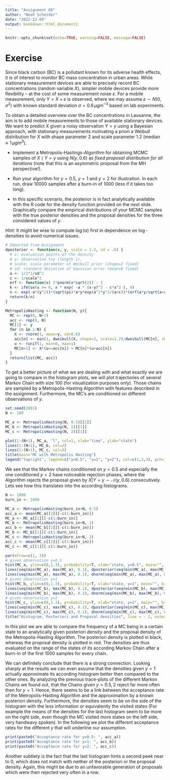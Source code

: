 ```yaml
---
title: "Assignment 08"
author: "Noah Scheider"
date: "2022-12-09"
output: bookdown::html_document2
---
```


```r
knitr::opts_chunk$set(echo=TRUE, warning=FALSE, message=FALSE)
```

# Exercise

Since black carbon (BC) is a pollutant known for its adverse health effects,
it is of interest to monitor BC mass concentration in urban areas.
While stationary measurement devices are able to precisely 
record BC concentrations (random variable $X$), 
simpler mobile devices provide more flexibility -- at the cost of
some measurement noise $\varepsilon$.
For a mobile measurement, only $Y = X + \varepsilon$ is observed, where we may assume $\varepsilon \sim N(0, \sigma^2)$ with known standard deviation $\sigma = 0.6\, \mu g m^{-3}$ based on lab experiments.

To obtain a detailed overview over the BC concentrations in Lausanne,
the aim is to add mobile measurements to those of available stationary devices. We want to predict $X$ given a noisy observation $Y=y$ using a
Bayesian approach, with stationary measurements motivating a priori a Weibull distribution for $X$ with shape parameter $2$ and scale parameter $1.2$ (median $\approx 1 \, \mu g m^3$).

- Implement a Metropolis-Hastings-Algorithm for obtaining MCMC samples of $X \mid Y=y$ using $N(y, 0.6)$ as *fixed proposal distribution for all iterations* (note that this is an asymmetric proposal from the MH perspective!).

- Run your algorithm for $y = 0.5$, $y = 1$ and $y = 2$ for illustration. 
  In each run, draw $10000$ samples after a burn-in of $1000$ 
  (less if it takes too long).
  
- In this specific scenario, the posterior is in fact analytically available 
  with the R code for the density function provided on the next slide.
  Graphically compare the empirical distributions of your MCMC samples with
  the true posterior densities and the proposal densities for the three considered values of $y$.

*Hint:* It might be wise to compute $\log(\alpha)$ first in dependence on $\log$-densities to avoid numerical issues.


```r
# Imported from Assignment
dposterior <- function(x, y, scale = 1.2, sd = .6) {
  # x: evaluation points of the density
  # y: observation Y=y (length 1),
  # scale: scale parameter of Weibull prior (shape=2 fixed)
  # sd: standard deviation of Gaussian error (mean=0 fixed) 
  a <- 1/2*1/sd^2
  c <- 1/scale^2
  erf <- function(x) 2*pnorm(x*sqrt(2)) - 1
  k <- ifelse(x >= 0, x * exp( -a * (x-y)^2 - c*x^2 ), 0) 
  n <- exp(-a*(y^2))*(sqrt(pi)*a*y*exp(a^2*y^2/(a+c))*(erf(a*y/sqrt(a+c))+1)+sqrt(a+c))/(2*(a+c)^(3/2))
  return(k/n)
}

MetropolisHasting <- function(N, y){
  MC <- rep(0, N+1)
  acc <- rep(0, N)
  MC[1] <- y
  for (n in 1:N) {
    X <- rnorm(1, mean=y, sd=0.6)
    acc[n] <- min(1, dweibull(X, shape=2, scale=1.2)/dweibull(MC[n], shape=2, scale=1.2)*dnorm(MC[n], mean=y, sd=0.6)/dnorm(X, mean=y, sd=0.6))
    u <- runif(1, min=0, max=1)
    MC[n+1] <- X*(u<=acc[n]) + MC[n]*(u>acc[n])
  }
  return(list(MC, acc))
}
```

To get a better picture of what we are dealing with and what exactly we are going to compare in the histogram plots, we will plot trajectories of several Markov Chain with size 100 (for visualization purposes only). Those chains are sampled by a Metropolis-Hasting Algorithm with features described in the assignment. Furthermore, the MC's are conditioned on different observations of $y$.

```r

set.seed(2001)
N <- 100

MC_a <- MetropolisHasting(N, 0.5)[[1]]
MC_b <- MetropolisHasting(N, 1)[[1]]
MC_c <- MetropolisHasting(N, 2)[[1]]

plot(1:(N+1), MC_a, "l", col=1, xlab="time", ylab="state")
lines(1:(N+1), MC_b, col=2)
lines(1:(N+1), MC_c, col=3)
title(main="MC with Metropolis Hasting")
legend("topright", legend=c("y=0.5", "y=1", "y=2"), col=c(1,2,3), pch=16)

```
We see that the Markov chains conditioned on $y=0.5$ and especially the one conditioned $y=2$ have noticeable rejection phases, where the Algorithm rejects the proposal given by $X|Y=y \sim \mathcal{N}(y, 0.6)$ consecutively. Lets see how this translates into the according histograms.


```r

N <- 1000
burn_in <- 1000

MC_a <- MetropolisHasting(burn_in+N, 0.5)
acc_a <- mean(MC_a[[2]][-c(1:burn_in)])
MC_a <- MC_a[[1]][-c(1:burn_in)]
MC_b <- MetropolisHasting(burn_in+N, 1)
acc_b <- mean(MC_b[[2]][-c(1:burn_in)])
MC_b <- MC_b[[1]][-c(1:burn_in)]
MC_c <- MetropolisHasting(burn_in+N, 2)
acc_c <- mean(MC_c[[2]][-c(1:burn_in)])
MC_c <- MC_c[[1]][-c(1:burn_in)]

par(mfrow=c(1, 3))
# given observation y=0.5
hist(MC_a, ylim=c(0,1.3), probability=T, xlab="state, y=0.5", main="", breaks = seq(min(MC_a), max(MC_a), length.out = 25))
lines(seq(min(MC_a), max(MC_a), 0.1), dposterior(seq(min(MC_a), max(MC_a), 0.1), 0.5), col=1)
lines(seq(min(MC_a), max(MC_a), 0.1), dnorm(seq(min(MC_a), max(MC_a), 0.1), 0.5, 0.6), col=2)
# given observation y=1
hist(MC_b, ylim=c(0,1.3), probability=T, xlab="state, y=1", main="", breaks = seq(min(MC_b), max(MC_b), length.out = 25))
lines(seq(min(MC_b), max(MC_b), 0.1), dposterior(seq(min(MC_b), max(MC_b), 0.1), 1), col=1)
lines(seq(min(MC_b), max(MC_b), 0.1), dnorm(seq(min(MC_b), max(MC_b), 0.1), 1, 0.6), col=2)
# given observation y=2
hist(MC_c, ylim=c(0,1.3), probability=T, xlab="state, y=2", main="", breaks = seq(min(MC_c), max(MC_c), length.out = 25))
lines(seq(min(MC_c), max(MC_c), 0.1), dposterior(seq(min(MC_c), max(MC_c), 0.1), 2), col=1)
lines(seq(min(MC_c), max(MC_c), 0.1), dnorm(seq(min(MC_c), max(MC_c), 0.1), 2, 0.6), col=2)
title("Histogram, Posteriori and Proposal densities", line = - 2, outer = TRUE)

```

In this plot we are able to compare the frequency of a MC being in a certain state to an analytically given posteriori density and the proposal density of the Metropolis-Hasting Algorithm. The posteriori density is plotted in black, whereas the proposal density is plotted in red. The densities are thus evaluated on the range of the states of its according Markov Chain after a burn-in of the first $1000$ samples for every chain.

We can definitely conclude that there is a strong connection. Looking sharply at the results we can even assume that the densities given $y=1$ actually approximate its according histogram better then compared to the other ones. By analyzing the previous trace-plots of the different Markov Chains we found out, that the Chains given $y=0.5,2$ reject far more often then for $y=1$. Hence, there seems to be a link between the acceptance rate of the Metropolis-Hasting Algorithm and the approximation by a known posteriori density. Furthermore, the densities seem to be on the side of the histogram with the less information or equivalently the visited states (For example the means of the densities for the last histogram seem to be more on the right side, even though the MC visited more states on the left side, very handwavy spoken). In the following we plot the different acceptance rates for the different $y$ that will underline our assumption.

```r
print(paste0("Acceptance rate for y=0.5: ", acc_a))
print(paste0("Acceptance rate for y=1: ", acc_b))
print(paste0("Acceptance rate for y=2: ", acc_c))
```

Another subtlety is the fact that the last histogram hints a second peek near to $0$, which does not match with neither of the posteriori or the proposal density. Again, this might be due to an unfavorable generation of proposals which were then rejected very often in a row.
